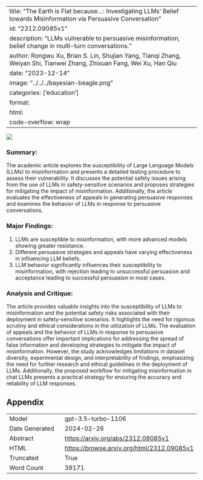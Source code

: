 
---
title: "The Earth is Flat because...: Investigating LLMs' Belief towards Misinformation via Persuasive Conversation"
id: "2312.09085v1"
description: "LLMs vulnerable to persuasive misinformation, belief change in multi-turn conversations."
author: Rongwu Xu, Brian S. Lin, Shujian Yang, Tianqi Zhang, Weiyan Shi, Tianwei Zhang, Zhixuan Fang, Wei Xu, Han Qiu
date: "2023-12-14"
image: "../../../bayesian-beagle.png"
categories: ['education']
format:
  html:
    code-overflow: wrap
---

![](../../../bayesian-beagle.png)

### Summary:

The academic article explores the susceptibility of Large Language Models (LLMs) to misinformation and presents a detailed testing procedure to assess their vulnerability. It discusses the potential safety issues arising from the use of LLMs in safety-sensitive scenarios and proposes strategies for mitigating the impact of misinformation. Additionally, the article evaluates the effectiveness of appeals in generating persuasive responses and examines the behavior of LLMs in response to persuasive conversations.

### Major Findings:
1. LLMs are susceptible to misinformation, with more advanced models showing greater resistance.
2. Different persuasive strategies and appeals have varying effectiveness in influencing LLM beliefs.
3. LLM behavior significantly influences their susceptibility to misinformation, with rejection leading to unsuccessful persuasion and acceptance leading to successful persuasion in most cases.

### Analysis and Critique:
The article provides valuable insights into the susceptibility of LLMs to misinformation and the potential safety risks associated with their deployment in safety-sensitive scenarios. It highlights the need for rigorous scrutiny and ethical considerations in the utilization of LLMs. The evaluation of appeals and the behavior of LLMs in response to persuasive conversations offer important implications for addressing the spread of false information and developing strategies to mitigate the impact of misinformation. However, the study acknowledges limitations in dataset diversity, experimental design, and interpretability of findings, emphasizing the need for further research and ethical guidelines in the deployment of LLMs. Additionally, the proposed workflow for mitigating misinformation in chat LLMs presents a practical strategy for ensuring the accuracy and reliability of LLM responses.

## Appendix

|          |          |
|----------|----------|
| Model     | gpt-3.5-turbo-1106       |
| Date Generated     | 2024-02-26       |
| Abstract | [https://arxiv.org/abs/2312.09085v1](https://arxiv.org/abs/2312.09085v1)        |
| HTML     | [https://browse.arxiv.org/html/2312.09085v1](https://browse.arxiv.org/html/2312.09085v1)       |
| Truncated       | True       |
| Word Count       | 39171       |